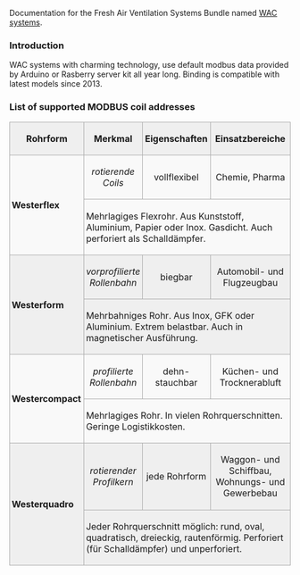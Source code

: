 Documentation for the Fresh Air Ventilation Systems Bundle named [http://westaflex.com/produkte/wohnungslueftung/zentralgeraet-mit-waermetauscher WAC systems].

{{Infobox_Unternehmen |
 Name = Westaflexwerk|
 Logo = [[Datei:Logo westaflex.svg|250px]]|
 Unternehmensform = GmbH|
 Gründungsdatum = 1933|
 Sitz = [[Gütersloh]]|
 Leitung = Jan und Peter Westerbarkey|
 Mitarbeiterzahl = ca. 250 (Stand 2012)|
 Produkte = Maschinen zur Rohrfertigung, industrielle Luft- und Klimaführung, Schornstein-Technik, Wasserfiltration, Schalldämpfer, Wohnungslüftung|
 Homepage = [http://www.westaflex.com/ www.westaflex.com]}}

=== Introduction ===

WAC systems with charming technology, use default modbus data provided by Arduino or Rasberry server kit all year long. Binding is compatible with latest models since 2013. 

=== List of supported MODBUS coil addresses ===

{| style="margin: 1em 1em 1em 0; border: 1px #aaaaaa solid; border-collapse: collapse;"
|-
! width="150" style="border: 1px #aaaaaa solid; padding: 0.2em; background: #efefef; text-align: center;" | Rohrform !! style="border: 1px #aaaaaa solid; padding: 0.2em; background: #efefef; text-align: center;" | Merkmal !! width="150" style="border: 1px #aaaaaa solid; padding: 0.2em; background: #efefef; text-align: center;" | Eigenschaften !! width="300" style="border: 1px #aaaaaa solid; padding: 0.2em; background: #efefef; text-align: center;" | Einsatzbereiche
|-
|rowspan="2" style="border: 1px #aaaaaa solid; padding: 0.2em; background: #f9f9f9;" | '''Westerflex''' || align="center" style="border: 1px #aaaaaa solid; padding: 0.2em; background: #f9f9f9;" | ''rotierende Coils'' || align="center" style="border: 1px #aaaaaa solid; padding: 0.2em; background: #f9f9f9;" | vollflexibel || align="center" style="border: 1px #aaaaaa solid; padding: 0.2em; background: #f9f9f9;" |Chemie, Pharma
|-
|colspan="4" style="border: 1px #aaaaaa solid; padding: 0.2em; background: #f9f9f9;" | Mehrlagiges Flexrohr. Aus Kunststoff, Aluminium, Papier oder Inox. Gasdicht. Auch perforiert als Schalldämpfer.
|-
|rowspan="2" style="border: 1px #aaaaaa solid; padding: 0.2em; background: #efefef;" | '''Westerform''' || align="center" style="border: 1px #aaaaaa solid; padding: 0.2em; background: #efefef;" | ''vorprofilierte Rollenbahn'' || align="center" style="border: 1px #aaaaaa solid; padding: 0.2em; background: #efefef;" | biegbar || align="center" style="border: 1px #aaaaaa solid; padding: 0.2em; background: #efefef;" |Automobil- und Flugzeugbau
|-
|colspan="4" style="border: 1px #aaaaaa solid; padding: 0.2em; background: #efefef;" | Mehrbahniges Rohr. Aus Inox, GFK oder Aluminium. Extrem belastbar. Auch in magnetischer Ausführung.
|-
|rowspan="2" style="border: 1px #aaaaaa solid; padding: 0.2em; background: #f9f9f9;" | '''Westercompact''' || align="center" style="border: 1px #aaaaaa solid; padding: 0.2em; background: #f9f9f9;" | ''profilierte Rollenbahn'' || align="center" style="border: 1px #aaaaaa solid; padding: 0.2em; background: #f9f9f9;" | dehn-stauchbar || align="center" style="border: 1px #aaaaaa solid; padding: 0.2em; background: #f9f9f9;" |Küchen- und Trocknerabluft
|-
|colspan="4" style="border: 1px #aaaaaa solid; padding: 0.2em; background: #f9f9f9;" | Mehrlagiges Rohr. In vielen Rohrquerschnitten. Geringe Logistikkosten.
|-
|rowspan="2" style="border: 1px #aaaaaa solid; padding: 0.2em; background: #efefef;" | '''Westerquadro''' || align="center" style="border: 1px #aaaaaa solid; padding: 0.2em; background: #efefef;" | ''rotierender Profilkern'' || align="center" style="border: 1px #aaaaaa solid; padding: 0.2em; background: #efefef;" | jede Rohrform || align="center" style="border: 1px #aaaaaa solid; padding: 0.2em; background: #efefef;" |Waggon- und Schiffbau, Wohnungs- und Gewerbebau
|-
|colspan="4" style="border: 1px #aaaaaa solid; padding: 0.2em; background: #efefef;" | Jeder Rohrquerschnitt möglich: rund, oval, quadratisch, dreieckig, rautenförmig. Perforiert (für Schalldämpfer) und unperforiert.
|}






